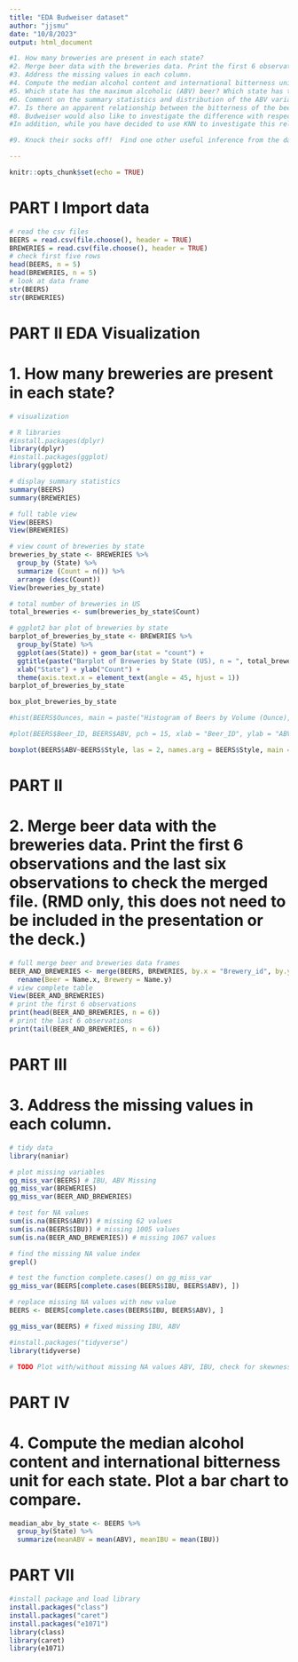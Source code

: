 ```yaml
---
title: "EDA Budweiser dataset"
author: "jjsmu"
date: "10/8/2023"
output: html_document

#1.	How many breweries are present in each state?
#2.	Merge beer data with the breweries data. Print the first 6 observations and the last six observations to check the merged file.  (RMD only, this does not need to be included in the presentation or the deck.)
#3.	Address the missing values in each column.
#4.	Compute the median alcohol content and international bitterness unit for each state. Plot a bar chart to compare.
#5.	Which state has the maximum alcoholic (ABV) beer? Which state has the most bitter (IBU) beer?
#6.	Comment on the summary statistics and distribution of the ABV variable.
#7.	Is there an apparent relationship between the bitterness of the beer and its alcoholic content? Draw a scatter plot.  Make your best judgment of a relationship and EXPLAIN your answer.
#8.	Budweiser would also like to investigate the difference with respect to IBU and ABV between IPAs (India Pale Ales) and other types of Ale (any beer with “Ale” in its name other than IPA).  You decide to use KNN classification to investigate this relationship.  Provide statistical evidence one way or the other. You can of course assume your audience is comfortable with percentages … KNN is very easy to understand conceptually. 
#In addition, while you have decided to use KNN to investigate this relationship (KNN is required) you may also feel free to supplement your response to this question with any other methods or techniques you have learned.  Creativity and alternative solutions are always encouraged.  

#9.	Knock their socks off!  Find one other useful inference from the data that you feel Budweiser may be able to find value in.  You must convince them why it is important and back up your conviction with appropriate statistical evidence. 

---
```


```r
knitr::opts_chunk$set(echo = TRUE)
```
# PART I Import data

```r
# read the csv files
BEERS = read.csv(file.choose(), header = TRUE)
BREWERIES = read.csv(file.choose(), header = TRUE)
# check first five rows
head(BEERS, n = 5)
head(BREWERIES, n = 5)
# look at data frame
str(BEERS)
str(BREWERIES)
```

# PART II EDA Visualization
# 1.	How many breweries are present in each state?
```r
# visualization

# R libraries
#install.packages(dplyr)
library(dplyr)
#install.packages(ggplot)
library(ggplot2)

# display summary statistics
summary(BEERS)
summary(BREWERIES)

# full table view
View(BEERS)
View(BREWERIES)

# view count of breweries by state
breweries_by_state <- BREWERIES %>% 
  group_by (State) %>%
  summarize (Count = n()) %>%
  arrange (desc(Count))
View(breweries_by_state)

# total number of breweries in US
total_breweries <- sum(breweries_by_state$Count)

# ggplot2 bar plot of breweries by state
barplot_of_breweries_by_state <- BREWERIES %>%
  group_by(State) %>%
  ggplot(aes(State)) + geom_bar(stat = "count") +
  ggtitle(paste("Barplot of Breweries by State (US), n = ", total_breweries)) +
  xlab("State") + ylab("Count") +
  theme(axis.text.x = element_text(angle = 45, hjust = 1))
barplot_of_breweries_by_state

box_plot_breweries_by_state 

#hist(BEERS$Ounces, main = paste("Histogram of Beers by Volume (Ounce), n = ", length(table(beerOunceAsFactor))), xlab = "Volume (oz.)", ylab = "Frequency", col = "lightblue", border = "black")

#plot(BEERS$Beer_ID, BEERS$ABV, pch = 15, xlab = "Beer_ID", ylab = "ABV(%)", main = paste("Beer_ID v. ABV, n = ", length(BEERS$Beer_ID)))

boxplot(BEERS$ABV~BEERS$Style, las = 2, names.arg = BEERS$Style, main = paste("Boxplot of Alcohol by Volume by Style, n = ", length(BEERS$Style)), xlab = "Beer Style", ylab = "ABV(%)")

```
# PART II
# 2. 	Merge beer data with the breweries data. Print the first 6 observations and the last six observations to check the merged file.  (RMD only, this does not need to be included in the presentation or the deck.)
```r
# full merge beer and breweries data frames 
BEER_AND_BREWERIES <- merge(BEERS, BREWERIES, by.x = "Brewery_id", by.y = "Brew_ID", all = TRUE) %>%
  rename(Beer = Name.x, Brewery = Name.y)
# view complete table
View(BEER_AND_BREWERIES)
# print the first 6 observations
print(head(BEER_AND_BREWERIES, n = 6))
# print the last 6 observations
print(tail(BEER_AND_BREWERIES, n = 6))
```

# PART III
# 3.	Address the missing values in each column.
```r

# tidy data
library(naniar)

# plot missing variables
gg_miss_var(BEERS) # IBU, ABV Missing
gg_miss_var(BREWERIES) 
gg_miss_var(BEER_AND_BREWERIES)

# test for NA values
sum(is.na(BEERS$ABV)) # missing 62 values
sum(is.na(BEERS$IBU)) # missing 1005 values
sum(is.na(BEER_AND_BREWERIES)) # missing 1067 values

# find the missing NA value index
grepl()

# test the function complete.cases() on gg_miss_var
gg_miss_var(BEERS[complete.cases(BEERS$IBU, BEERS$ABV), ])

# replace missing NA values with new value
BEERS <- BEERS[complete.cases(BEERS$IBU, BEERS$ABV), ]

gg_miss_var(BEERS) # fixed missing IBU, ABV

#install.packages("tidyverse")
library(tidyverse)

# TODO Plot with/without missing NA values ABV, IBU, check for skewness
```
# PART IV 
# 4. Compute the median alcohol content and international bitterness unit for each state. Plot a bar chart to compare.

```r
meadian_abv_by_state <- BEERS %>%
  group_by(State) %>%
  summarize(meanABV = mean(ABV), meanIBU = mean(IBU))

```


# PART VII

```r
#install package and load library
install.packages("class")
install.packages("caret")
install.packages("e1071")
library(class)
library(caret)
library(e1071)
```